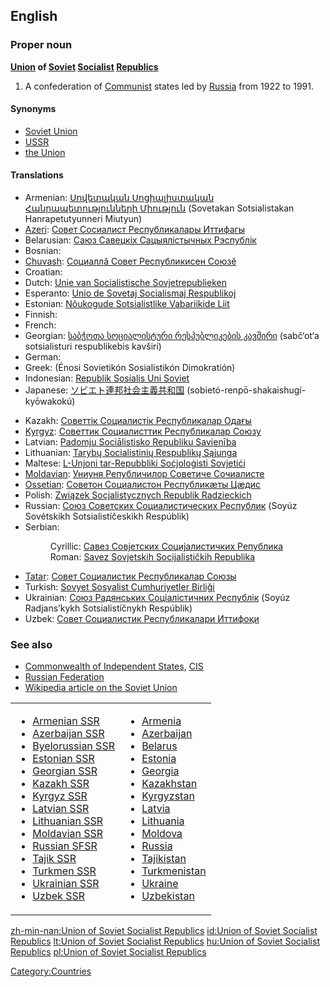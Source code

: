 ==English==

===Proper noun===
'''[[Union]] of [[Soviet]] [[Socialist]] [[Republic]]s'''

# A confederation of [[Communist]] states led by [[Russia]] from 1922 to 1991.

====Synonyms====
* [[Soviet Union]]
* [[USSR]]
* [[the Union]]

====Translations====
{{top}}
* Armenian: [[Սովետական Սոցիալիստական Հանրապետությունների Միություն]] (Sovetakan Sotsialistakan Hanrapetutyunneri Miutyun)
* [[Azeri]]: [[Совет Сосиалист Республикалары Иттифагы]]
* Belarusian: [[Саюз Савецкіх Сацыялістычных Рэспублік]]
* Bosnian: {{t-|bs|Savez Sovjetskih Socijalističkih Republika|m}}
* [[Chuvash]]: [[Социаллă Совет Республикисен Союзĕ]]
* Croatian: {{t-|hr|Savez Sovjetskih Socijalističkih Republika|m}}
* Dutch: [[Unie van Socialistische Sovjetrepublieken]]
* Esperanto: [[Unio de Sovetaj Socialismaj Respublikoj]]
* Estonian: [[Nõukogude Sotsialistlike Vabariikide Liit]]
* Finnish: {{t-|fi|Sosialististen neuvostotasavaltojen liitto}}
* French: {{t+|fr|Union des Républiques Socialistes Soviétiques}}
* Georgian: [[საბჭოთა სოციალისტური რესპუბლიკების კავშირი]] (sabč‘ot‘a sotsialisturi respublikebis kavširi)
* German: {{t+|de|Union der Sozialistischen Sowjetrepubliken}}
* Greek: {{t-|el|Ένωση Σοβιετικών Σοσιαλιστικών Δημοκρατιών|f|sc=Grek}} (Énosi Sovietikón Sosialistikón Dimokratión)
* Indonesian: [[Republik Sosialis Uni Soviet]]
* Japanese: [[ソビエト]][[連邦]][[社会主義]][[共和国]] (sobietó-renpō-shakaishugí-kyōwakokú)
{{mid}}
* Kazakh: [[Советтік Социалистік Республикалар Одағы]]
* [[Kyrgyz]]: [[Советтик Социалисттик Республикалар Союзу]]
* Latvian: [[Padomju Sociālistisko Republiku Savienība]]
* Lithuanian: [[Tarybų Socialistinių Respublikų Sąjunga]]
* Maltese: [[L-Unjoni tar-Repubbliki Soċjoloġisti Sovjetiċi]]
* [[Moldavian]]: [[Униуня Републичилор Советиче Сочиалисте]]
* [[Ossetian]]: [[Советон Социалистон Республикæты Цæдис]]
* Polish: [[Związek Socjalistycznych Republik Radzieckich]]
* Russian: [[Союз Советских Социалистических Республик]] (Soyúz Sovétskikh Sotsialistíčeskikh Respúblik)
* Serbian:
*: Cyrillic: [[Савез Совјетских Социјалистичких Република#Serbian|Савез Совјетских Социјалистичких Република]] {{m}}
*: Roman: [[Savez Sovjetskih Socijalističkih Republika#Serbian|Savez Sovjetskih Socijalističkih Republika]] {{m}}
* [[Tatar]]: [[Совет Социалистик Республикалар Союзы]]
* Turkish: [[Sovyet Sosyalist Cumhuriyetler Birliği]]
* Ukrainian: [[Союз Радянських Соціалістичних Республік]] (Soyúz Radjans’kykh Sotsialistíčnykh Respúblik)
* Uzbek: [[Совет Социалистик Республикалари Иттифоқи]]
{{bottom}}

===See also===
* [[Commonwealth of Independent States]], [[CIS]]
* [[Russian Federation]]
* [[w:Soviet Union|Wikipedia article on the Soviet Union]]
{| width="275px"
|-
| valign="top" |
* [[Armenian SSR]]
* [[Azerbaijan SSR]]
* [[Byelorussian SSR]]
* [[Estonian SSR]]
* [[Georgian SSR]]
* [[Kazakh SSR]]
* [[Kyrgyz SSR]]
* [[Latvian SSR]]
* [[Lithuanian SSR]]
* [[Moldavian SSR]]
* [[Russian SFSR]]
* [[Tajik SSR]]
* [[Turkmen SSR]]
* [[Ukrainian SSR]]
* [[Uzbek SSR]]
| valign="top" |
* [[Armenia]]
* [[Azerbaijan]]
* [[Belarus]]
* [[Estonia]]
* [[Georgia]]
* [[Kazakhstan]]
* [[Kyrgyzstan]]
* [[Latvia]]
* [[Lithuania]]
* [[Moldova]]
* [[Russia]]
* [[Tajikistan]]
* [[Turkmenistan]]
* [[Ukraine]]
* [[Uzbekistan]]
|}

[[Category:Countries]]

[[zh-min-nan:Union of Soviet Socialist Republics]]
[[id:Union of Soviet Socialist Republics]]
[[lt:Union of Soviet Socialist Republics]]
[[hu:Union of Soviet Socialist Republics]]
[[pl:Union of Soviet Socialist Republics]]